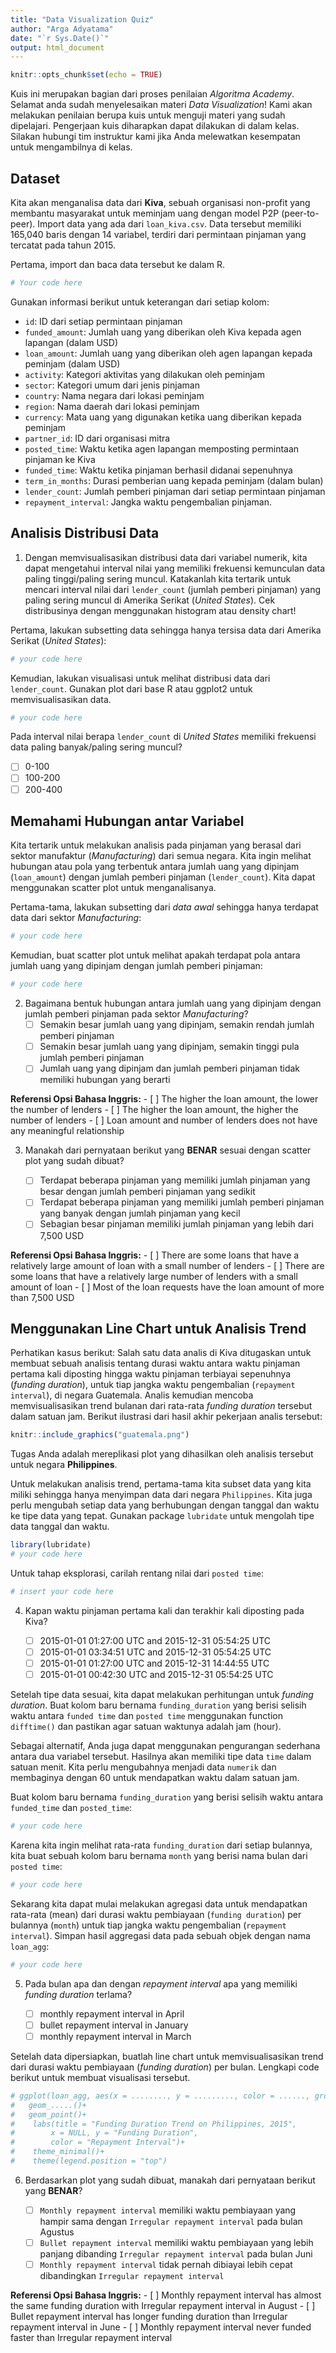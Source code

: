 ```yaml
---
title: "Data Visualization Quiz"
author: "Arga Adyatama"
date: "`r Sys.Date()`"
output: html_document
---
```


```r
knitr::opts_chunk$set(echo = TRUE)
```

Kuis ini merupakan bagian dari proses penilaian *Algoritma Academy*. Selamat anda sudah menyelesaikan materi *Data Visualization*! Kami akan melakukan penilaian berupa kuis untuk menguji materi yang sudah dipelajari. Pengerjaan kuis diharapkan dapat dilakukan di dalam kelas. Silakan hubungi tim instruktur kami jika Anda melewatkan kesempatan untuk mengambilnya di kelas.

## Dataset

Kita akan menganalisa data dari **Kiva**, sebuah organisasi non-profit yang membantu masyarakat untuk meminjam uang dengan model P2P (peer-to-peer). Import data yang ada dari `loan_kiva.csv`. Data tersebut memiliki 165,040 baris dengan 14 variabel, terdiri dari permintaan pinjaman yang tercatat pada tahun 2015.
 
Pertama, import dan baca data tersebut ke dalam R.

```r
# Your code here
```

Gunakan informasi berikut untuk keterangan dari setiap kolom:

* `id`: ID dari setiap permintaan pinjaman
* `funded_amount`: Jumlah uang yang diberikan oleh Kiva kepada agen lapangan (dalam USD) 
* `loan_amount`: Jumlah uang yang diberikan oleh agen lapangan kepada peminjam (dalam USD)
* `activity`: Kategori aktivitas yang dilakukan oleh peminjam
* `sector`: Kategori umum dari jenis pinjaman
* `country`: Nama negara dari lokasi peminjam
* `region`: Nama daerah dari lokasi peminjam
* `currency`: Mata uang yang digunakan ketika uang diberikan kepada peminjam
* `partner_id`: ID dari organisasi mitra
* `posted_time`: Waktu ketika agen lapangan memposting permintaan pinjaman ke Kiva
* `funded_time`: Waktu ketika pinjaman berhasil didanai sepenuhnya
* `term_in_months`: Durasi pemberian uang kepada peminjam (dalam bulan)
* `lender_count`: Jumlah pemberi pinjaman dari setiap permintaan pinjaman
* `repayment_interval`: Jangka waktu pengembalian pinjaman.

## Analisis Distribusi Data

1. Dengan memvisualisasikan distribusi data dari variabel numerik, kita dapat mengetahui interval nilai yang memiliki frekuensi kemunculan data paling tinggi/paling sering muncul. Katakanlah kita tertarik untuk mencari interval nilai dari `lender_count` (jumlah pemberi pinjaman) yang paling sering muncul di Amerika Serikat (*United States*). Cek distribusinya dengan menggunakan histogram atau density chart!

Pertama, lakukan subsetting data sehingga hanya tersisa data dari Amerika Serikat (*United States*):
```r
# your code here
```

Kemudian, lakukan visualisasi untuk melihat distribusi data dari `lender_count`. Gunakan plot dari base R atau ggplot2 untuk memvisualisasikan data.
```r
# your code here
```

Pada interval nilai berapa `lender_count` di *United States* memiliki frekuensi data paling banyak/paling sering muncul?
   
   - [ ] 0-100
   - [ ] 100-200
   - [ ] 200-400

## Memahami Hubungan antar Variabel

Kita tertarik untuk melakukan analisis pada pinjaman yang berasal dari sektor manufaktur (*Manufacturing*) dari semua negara. Kita ingin melihat hubungan atau pola yang terbentuk antara jumlah uang yang dipinjam (`loan_amount`) dengan jumlah pemberi pinjaman (`lender_count`). Kita dapat menggunakan scatter plot untuk menganalisanya.

Pertama-tama, lakukan subsetting dari *data awal* sehingga hanya terdapat data dari sektor *Manufacturing*:
```r
# your code here
```

Kemudian, buat scatter plot untuk melihat apakah terdapat pola antara jumlah uang yang dipinjam dengan jumlah pemberi pinjaman:
```r
# your code here
```

2. Bagaimana bentuk hubungan antara jumlah uang yang dipinjam dengan jumlah pemberi pinjaman pada sektor *Manufacturing*?
   - [ ] Semakin besar jumlah uang yang dipinjam, semakin rendah jumlah pemberi pinjaman
   - [ ] Semakin besar jumlah uang yang dipinjam, semakin tinggi pula jumlah pemberi pinjaman
   - [ ] Jumlah uang yang dipinjam dan jumlah pemberi pinjaman tidak memiliki hubungan yang berarti
   
**Referensi Opsi Bahasa Inggris:**
   - [ ] The higher the loan amount, the lower the number of lenders
   - [ ] The higher the loan amount, the higher the number of lenders
   - [ ] Loan amount and number of lenders does not have any meaningful relationship

3. Manakah dari pernyataan berikut yang **BENAR** sesuai dengan scatter plot yang sudah dibuat?

   - [ ] Terdapat beberapa pinjaman yang memiliki jumlah pinjaman yang besar dengan jumlah pemberi pinjaman yang sedikit
   - [ ] Terdapat beberapa pinjaman yang memiliki jumlah pemberi pinjaman yang banyak dengan jumlah pinjaman yang kecil
   - [ ] Sebagian besar pinjaman memiliki jumlah pinjaman yang lebih dari 7,500 USD 
   
**Referensi Opsi Bahasa Inggris:**
   - [ ] There are some loans that have a relatively large amount of loan with a small number of lenders
   - [ ] There are some loans that have a relatively large number of lenders with a small amount of loan
   - [ ] Most of the loan requests have the loan amount of more than 7,500 USD

## Menggunakan Line Chart untuk Analisis Trend

Perhatikan kasus berikut: Salah satu data analis di Kiva ditugaskan untuk membuat sebuah analisis tentang durasi waktu antara waktu pinjaman pertama kali diposting hingga waktu pinjaman terbiayai sepenuhnya (*funding duration*), untuk tiap jangka waktu pengembalian (`repayment interval`), di negara Guatemala. Analis kemudian mencoba memvisualisasikan trend bulanan dari rata-rata *funding duration* tersebut dalam satuan jam. Berikut ilustrasi dari hasil akhir pekerjaan analis tersebut:

```r
knitr::include_graphics("guatemala.png")
```

Tugas Anda adalah mereplikasi plot yang dihasilkan oleh analisis tersebut untuk negara **Philippines**.

Untuk melakukan analisis trend, pertama-tama kita subset data yang kita miliki sehingga hanya menyimpan data dari negara `Philippines`. Kita juga perlu mengubah setiap data yang berhubungan dengan tanggal dan waktu ke tipe data yang tepat. Gunakan package `lubridate` untuk mengolah tipe data tanggal dan waktu.

```r
library(lubridate)
# your code here
```

Untuk tahap eksplorasi, carilah rentang nilai dari `posted time`:

```r
# insert your code here
```

4. Kapan waktu pinjaman pertama kali dan terakhir kali diposting pada Kiva?

   - [ ] 2015-01-01 01:27:00 UTC and 2015-12-31 05:54:25 UTC
   - [ ] 2015-01-01 03:34:51 UTC and 2015-12-31 05:54:25 UTC
   - [ ] 2015-01-01 01:27:00 UTC and 2015-12-31 14:44:55 UTC
   - [ ] 2015-01-01 00:42:30 UTC and 2015-12-31 05:54:25 UTC

Setelah tipe data sesuai, kita dapat melakukan perhitungan untuk *funding duration*. Buat kolom baru bernama `funding_duration` yang berisi selisih waktu antara `funded time` dan `posted time` menggunakan function `difftime()` dan pastikan agar satuan waktunya adalah jam (hour).

Sebagai alternatif, Anda juga dapat menggunakan pengurangan sederhana antara dua variabel tersebut. Hasilnya akan memiliki tipe data `time` dalam satuan menit. Kita perlu mengubahnya menjadi data `numerik` dan membaginya dengan 60 untuk mendapatkan waktu dalam satuan jam.

Buat kolom baru bernama `funding_duration` yang berisi selisih waktu antara `funded_time` dan `posted_time`: 
```r
# your code here
```

Karena kita ingin melihat rata-rata `funding_duration` dari setiap bulannya, kita buat sebuah kolom baru bernama `month` yang berisi nama bulan dari `posted time`:
```r
# your code here
```

Sekarang kita dapat mulai melakukan agregasi data untuk mendapatkan rata-rata (mean) dari durasi waktu pembiayaan (`funding duration`) per bulannya (`month`) untuk tiap jangka waktu pengembalian (`repayment interval`). Simpan hasil aggregasi data pada sebuah objek dengan nama `loan_agg`:

```r
# your code here
```

5. Pada bulan apa dan dengan *repayment interval* apa yang memiliki *funding duration* terlama?

   - [ ] monthly repayment interval in April
   - [ ] bullet repayment interval in January
   - [ ] monthly repayment interval in March

Setelah data dipersiapkan, buatlah line chart untuk memvisualisasikan trend dari durasi waktu pembiayaan (*funding duration*) per bulan. Lengkapi code berikut untuk membuat visualisasi tersebut.

```r
# ggplot(loan_agg, aes(x = ........, y = ........., color = ......, group = repayment_interval))+
#   geom_.....()+
#   geom_point()+
#    labs(title = "Funding Duration Trend on Philippines, 2015",
#        x = NULL, y = "Funding Duration",
#        color = "Repayment Interval")+
#    theme_minimal()+
#    theme(legend.position = "top")
```

6. Berdasarkan plot yang sudah dibuat, manakah dari pernyataan berikut yang **BENAR**?

   - [ ] `Monthly repayment interval` memiliki waktu pembiayaan yang hampir sama dengan `Irregular repayment interval` pada bulan Agustus
   - [ ] `Bullet repayment interval` memiliki waktu pembiayaan yang lebih panjang dibanding `Irregular repayment interval` pada bulan Juni
   - [ ] `Monthly repayment interval` tidak pernah dibiayai lebih cepat dibandingkan `Irregular repayment interval`

**Referensi Opsi Bahasa Inggris:**
   - [ ] Monthly repayment interval has almost the same funding duration with Irregular repayment interval in August
   - [ ] Bullet repayment interval has longer funding duration than Irregular repayment interval in June
   - [ ] Monthly repayment interval never funded faster than Irregular repayment interval